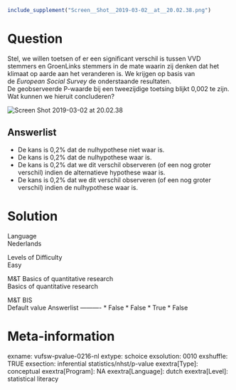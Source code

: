 ```r
include_supplement("Screen__Shot__2019-03-02__at__20.02.38.png")
```

Question
========
Stel, we willen toetsen of er een significant verschil is tussen VVD
stemmers en GroenLinks stemmers in de mate waarin zij denken dat het
klimaat op aarde aan het veranderen is. We krijgen op basis van
de *European Social Survey* de onderstaande resultaten.  
De geobserveerde P-waarde bij een tweezijdige toetsing blijkt 0,002 te
zijn. Wat kunnen we hieruit concluderen?   
  
<img src="Screen__Shot__2019-03-02__at__20.02.38.png"
class="fr-fic fr-dii enlargeimage tvcss_2"
alt="Screen Shot 2019-03-02 at 20.02.38" />

Answerlist
----------
* De kans is 0,2% dat de nulhypothese niet waar is.
* De kans is 0,2% dat de nulhypothese waar is.
* De kans is 0,2% dat we dit verschil observeren (of een nog groter
  verschil) indien de alternatieve hypothese waar is.
* De kans is 0,2% dat we dit verschil observeren (of een nog groter
  verschil) indien de nulhypothese waar is.

Solution
========











Language  
Nederlands

Levels of Difficulty  
Easy

M&T Basics of quantitative research  
Basics of quantitative research

M&T BIS  
Default value
Answerlist
----------
* False
* False
* True
* False

Meta-information
================
exname: vufsw-pvalue-0216-nl
extype: schoice
exsolution: 0010
exshuffle: TRUE
exsection: inferential statistics/nhst/p-value
exextra[Type]: conceptual
exextra[Program]: NA
exextra[Language]: dutch
exextra[Level]: statistical literacy


